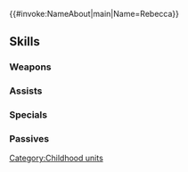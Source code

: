{{#invoke:NameAbout|main|Name=Rebecca}}{{HeroPage Tabs}}
{{Hero Infobox
|Name=Rebecca
|Title=Breezy Scamp
|WeaponType=Colorless Bow
|MoveType=Infantry
|Origin=Fire Emblem: The Blazing Blade
|Gender=Female
|actorEN=Hunter MacKenzie Austin
|actorJP=橋本ちなみ
|artist=ぷきゅのすけ
|additionDate=April 6, 2023
|releaseDate=April 7, 2023
|cv1=6
|cv2=600200
|TagID=幼少レベッカ
|InternalID=937
|Properties=special
|description=Born and raised in a village within the territory of Pherae. Worries for Dan, her older brother, who left the village with her neighbor Wil. Appears in Fire Emblem: The Blazing Blade.
}}
{{Stats Page
|Lv1HP=17|Lv1ATK=11|Lv1SPD=12|Lv1DEF=3|Lv1RES=9
|GRHP=50|GRATK=75|GRSPD=75|GRDEF=45|GRRES=55
}}
==Skills==
===Weapons===
{{Weapons Table
|weapon1=Iron Bow
|weapon1Default=1
|weapon1Unlock=1
|weapon2=Steel Bow
|weapon2Default=2
|weapon2Unlock=2
|weapon3=Silver Bow
|weapon3Default=4
|weapon3Unlock=3
|weapon4=Gusty War Bow
|weapon4Default=5
|weapon4Unlock=5
}}
===Assists===
{{Assists Table}}
===Specials===
{{Specials Table
|special1=New Moon
|special1Default=4
|special1Unlock=3
|special2=Moonbow
|special2Unlock=4
}}
===Passives===
{{Passives Table
|passiveA1=Atk/Spd Finish 1
|passiveA2=Atk/Spd Finish 2
|passiveA3=Atk/Spd Finish 3
|passiveA1Unlock=3
|passiveA2Unlock=4
|passiveA3Unlock=5
|passiveB1=Null Follow-Up 1
|passiveB2=Null Follow-Up 2
|passiveB3=Null Follow-Up 3
|passiveB1Unlock=1
|passiveB2Unlock=2
|passiveB3Unlock=4
}}
{{Heroes Navbox}}
[[Category:Childhood units]]